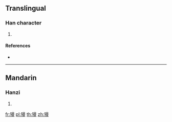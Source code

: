 {{character info/new}}
==Translingual==

===Han character===
{{Han char|rn=94|rad=犬|as=11|sn=14|four=46247|canj=KHAWE}}

# {{defn|Han|sort=犬11}}

====References====
* {{Han ref|kx=0717.180|dkj=20626|dj=1129.020|hdz=21365.060|uh=734C|ud=29516|bh=E2CD|bd=58061}}

----

==Mandarin==

===Hanzi===
{{cmn-hanzi|pin=[[màn]] ([[man4]])|wg=man<sup>4</sup>}}

# {{defn|lang=cmn|sort=犬11}}

[[fr:獌]]
[[pl:獌]]
[[th:獌]]
[[zh:獌]]